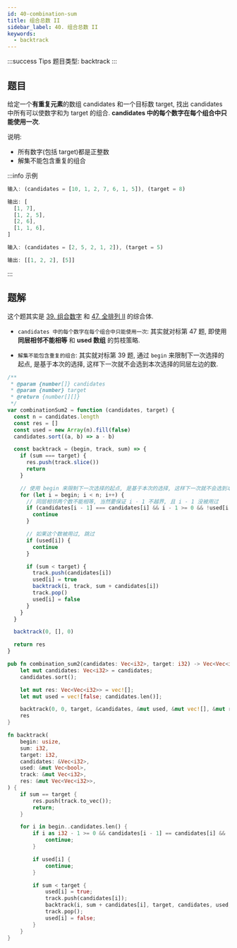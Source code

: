 ```yaml
---
id: 40-combination-sum
title: 组合总数 II
sidebar_label: 40. 组合总数 II
keywords:
  - backtrack
---
```


:::success Tips
题目类型: backtrack
:::

## 题目

给定一个**有重复元素**的数组 candidates 和一个目标数 target, 找出 candidates 中所有可以使数字和为 target 的组合. **candidates 中的每个数字在每个组合中只能使用一次**.

说明:

- 所有数字(包括 target)都是正整数
- 解集不能包含重复的组合

:::info 示例

```ts
输入: (candidates = [10, 1, 2, 7, 6, 1, 5]), (target = 8)

输出: [
  [1, 7],
  [1, 2, 5],
  [2, 6],
  [1, 1, 6],
]
```

```ts
输入: (candidates = [2, 5, 2, 1, 2]), (target = 5)

输出: [[1, 2, 2], [5]]
```

:::

## 题解

这个题其实是 [39. 组合数字](/leetcode/medium/39-combination-sum) 和 [47. 全排列 II](/leetcode/medium/47-permute) 的综合体.

- `candidates 中的每个数字在每个组合中只能使用一次`: 其实就对标第 47 题, 即使用 **同层相邻不能相等** 和 **used 数组** 的剪枝策略.

- `解集不能包含重复的组合`: 其实就对标第 39 题, 通过 `begin` 来限制下一次选择的起点, 是基于本次的选择, 这样下一次就不会选到本次选择的同层左边的数.


<Tabs>
  <TabItem value="JavaScript" label="JavaScript" default>

```js
/**
 * @param {number[]} candidates
 * @param {number} target
 * @return {number[][]}
 */
var combinationSum2 = function (candidates, target) {
  const n = candidates.length
  const res = []
  const used = new Array(n).fill(false)
  candidates.sort((a, b) => a - b)

  const backtrack = (begin, track, sum) => {
    if (sum === target) {
      res.push(track.slice())
      return
    }

    // 使用 begin 来限制下一次选择的起点, 是基于本次的选择, 这样下一次就不会选到本次选择的同层左边的数.
    for (let i = begin; i < n; i++) {
      // 同层相邻两个数不能相等, 当然要保证 i - 1 不越界, 且 i - 1 没被用过
      if (candidates[i - 1] === candidates[i] && i - 1 >= 0 && !used[i - 1]) {
        continue
      }

      // 如果这个数被用过, 跳过
      if (used[i]) {
        continue
      }

      if (sum < target) {
        track.push(candidates[i])
        used[i] = true
        backtrack(i, track, sum + candidates[i])
        track.pop()
        used[i] = false
      }
    }
  }

  backtrack(0, [], 0)

  return res
}
```

</TabItem>
<TabItem value="Rust" label="Rust">

```rust
pub fn combination_sum2(candidates: Vec<i32>, target: i32) -> Vec<Vec<i32>> {
    let mut candidates: Vec<i32> = candidates;
    candidates.sort();

    let mut res: Vec<Vec<i32>> = vec![];
    let mut used = vec![false; candidates.len()];

    backtrack(0, 0, target, &candidates, &mut used, &mut vec![], &mut res);
    res
}

fn backtrack(
    begin: usize,
    sum: i32,
    target: i32,
    candidates: &Vec<i32>,
    used: &mut Vec<bool>,
    track: &mut Vec<i32>,
    res: &mut Vec<Vec<i32>>,
) {
    if sum == target {
        res.push(track.to_vec());
        return;
    }

    for i in begin..candidates.len() {
        if i as i32 - 1 >= 0 && candidates[i - 1] == candidates[i] && !used[i - 1] {
            continue;
        }

        if used[i] {
            continue;
        }

        if sum < target {
            used[i] = true;
            track.push(candidates[i]);
            backtrack(i, sum + candidates[i], target, candidates, used, track, res);
            track.pop();
            used[i] = false;
        }
    }
}
```

</TabItem>
</Tabs>
